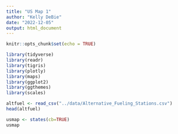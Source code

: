 ```yaml
---
title: "US Map 1"
author: "Kelly DeBie"
date: "2022-12-05"
output: html_document
---
```


```r
knitr::opts_chunk$set(echo = TRUE)
```

```r


library(tidyverse)  
library(readr)
library(tigris)  
library(plotly)  
library(maps)  
library(ggplot2)  
library(ggthemes)  
library(scales)  

altfuel <- read_csv("../data/Alternative_Fueling_Stations.csv")  
head(altfuel)

usmap <- states(cb=TRUE) 
usmap

  
```

